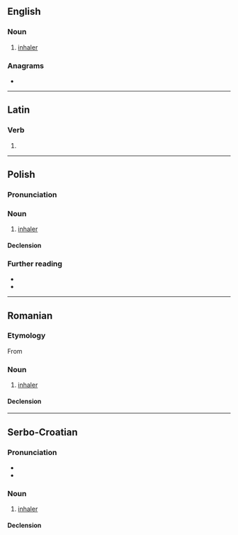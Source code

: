{{also|inhalátor}}
==English==

===Noun===
{{en-noun}}

# [[inhaler]]

===Anagrams===
* {{anagrams|en|a=aahilnort|intrahalo}}

----

==Latin==

===Verb===
{{la-verb-form|inhālātor}}

# {{inflection of|la|inhālō||2//3|s|futr|pasv|impr}}

----

==Polish==

===Pronunciation===
{{pl-p}}

===Noun===
{{pl-noun|g=m-in}}

# [[inhaler]]

====Declension====
{{pl-decl-noun-m-in}}

===Further reading===
* {{R:pl:WSJP}}
* {{R:pl:PWN}}

----

==Romanian==

===Etymology===
From {{bor|ro|fr|inhalateur}}

===Noun===
{{ro-noun|n|inhalatoare}}

# [[inhaler]]

====Declension====
{{ro-noun-n}}

----

==Serbo-Croatian==

===Pronunciation===
* {{IPA|sh|/inxǎlaːtor/}}
* {{hyphenation|sh|in|ha|la|tor}}

===Noun===
{{sh-noun|g=m|head=inhàlātor}}

# [[inhaler]]

====Declension====
{{sh-decl-noun
|inhalator|inhalatori
|inhalatora|inhalatora
|inhalatoru|inhalatorima
|inhalator|inhalatore
|inhalatore|inhalatori
|inhalatoru|inhalatorima
|inhalatorom|inhalatorima
}}